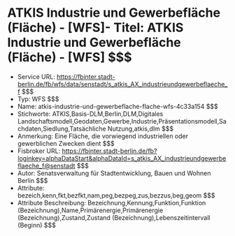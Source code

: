 # ATKIS Industrie und Gewerbefläche (Fläche) - [WFS]- Titel: ATKIS Industrie und Gewerbefläche (Fläche) - [WFS] $$$
- Service URL: https://fbinter.stadt-berlin.de/fb/wfs/data/senstadt/s_atkis_AX_industrieundgewerbeflaeche_f $$$
- Typ: WFS $$$
- Name: atkis-industrie-und-gewerbeflache-flache-wfs-4c33a154 $$$
- Stichworte: ATKIS,Basis-DLM,Berlin,DLM,Digitales Landschaftsmodell,Geodaten,Gewerbe,Industrie,Präsentationsmodell,Sachdaten,Siedlung,Tatsächliche Nutzung,atkis,dlm $$$
- Anmerkung: Eine Fläche, die vorwiegend industriellen oder gewerblichen Zwecken dient $$$
- Fisbroker URL: https://fbinter.stadt-berlin.de/fb?loginkey=alphaDataStart&alphaDataId=s_atkis_AX_industrieundgewerbeflaeche_f@senstadt $$$
- Autor: Senatsverwaltung für Stadtentwicklung, Bauen und Wohnen Berlin $$$
- Attribute: bezeich,kenn,fkt,bezfkt,nam,peg,bezpeg,zus,bezzus,beg,geom $$$
- Attribute Beschreibung: Bezeichnung,Kennung,Funktion,Funktion (Bezeichnung),Name,Primärenergie,Primärenergie (Bezeichnung),Zustand,Zustand (Bezeichnung),Lebenszeitintervall (Beginn) $$$
